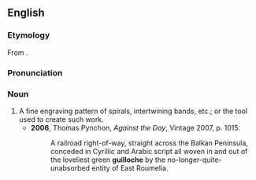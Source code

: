 ==English==
{{wikipedia}}
===Etymology===
From {{F.}} {{term|#French|guilloche}}.

===Pronunciation===
{{IPA|/gɪˈlɒʃ/}}

===Noun===
{{en-noun}}

# A fine engraving pattern of spirals, intertwining bands, etc.; or the tool used to create such work.
#*'''2006''', Thomas Pynchon, ''Against the Day'', Vintage 2007, p. 1015:
#*:A railroad right-of-way, straight across the Balkan Peninsula, conceded in Cyrillic and Arabic script all woven in and out of the loveliest green '''guilloche''' by the no-longer-quite-unabsorbed entity of East Roumelia.